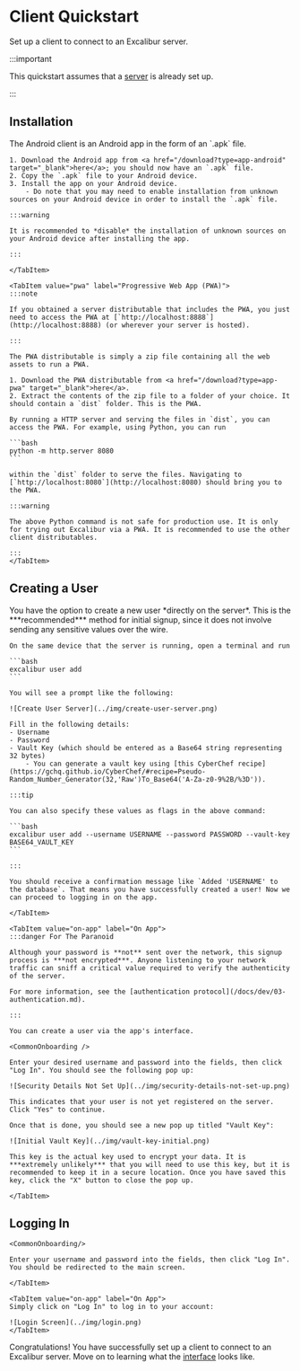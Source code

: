 
# Client Quickstart

Set up a client to connect to an Excalibur server.

:::important

This quickstart assumes that a [server](../01-server.mdx) is already set up.

:::

## Installation

<Tabs groupId="platform">
    <TabItem value="android" label="Android" default>
    The Android client is an Android app in the form of an `.apk` file.

    1. Download the Android app from <a href="/download?type=app-android" target="_blank">here</a>; you should now have an `.apk` file.
    2. Copy the `.apk` file to your Android device.
    3. Install the app on your Android device.
        - Do note that you may need to enable installation from unknown sources on your Android device in order to install the `.apk` file.

    :::warning

    It is recommended to *disable* the installation of unknown sources on your Android device after installing the app.
    
    :::

    </TabItem>

    <TabItem value="pwa" label="Progressive Web App (PWA)">
    :::note
    
    If you obtained a server distributable that includes the PWA, you just need to access the PWA at [`http://localhost:8888`](http://localhost:8888) (or wherever your server is hosted).

    :::
    
    The PWA distributable is simply a zip file containing all the web assets to run a PWA.

    1. Download the PWA distributable from <a href="/download?type=app-pwa" target="_blank">here</a>.
    2. Extract the contents of the zip file to a folder of your choice. It should contain a `dist` folder. This is the PWA.

    By running a HTTP server and serving the files in `dist`, you can access the PWA. For example, using Python, you can run

    ```bash
    python -m http.server 8080
    ```

    within the `dist` folder to serve the files. Navigating to [`http://localhost:8080`](http://localhost:8080) should bring you to the PWA.

    :::warning

    The above Python command is not safe for production use. It is only for trying out Excalibur via a PWA. It is recommended to use the other client distributables.

    :::
    </TabItem>
</Tabs>

## Creating a User

<Tabs groupId="user-creation-method">
    <TabItem value="on-server" label="On Server" default>
    You have the option to create a new user *directly on the server*. This is the ***recommended*** method for initial signup, since it does not involve sending any sensitive values over the wire.

    On the same device that the server is running, open a terminal and run

    ```bash
    excalibur user add
    ```

    You will see a prompt like the following:
    
    ![Create User Server](../img/create-user-server.png)
    
    Fill in the following details:
    - Username
    - Password
    - Vault Key (which should be entered as a Base64 string representing 32 bytes)
        - You can generate a vault key using [this CyberChef recipe](https://gchq.github.io/CyberChef/#recipe=Pseudo-Random_Number_Generator(32,'Raw')To_Base64('A-Za-z0-9%2B/%3D')).

    :::tip

    You can also specify these values as flags in the above command:

    ```bash
    excalibur user add --username USERNAME --password PASSWORD --vault-key BASE64_VAULT_KEY
    ```

    :::

    You should receive a confirmation message like `Added 'USERNAME' to the database`. That means you have successfully created a user! Now we can proceed to logging in on the app.

    </TabItem>
    
    <TabItem value="on-app" label="On App">
    :::danger For The Paranoid

    Although your password is **not** sent over the network, this signup process is ***not encrypted***. Anyone listening to your network traffic can sniff a critical value required to verify the authenticity of the server.

    For more information, see the [authentication protocol](/docs/dev/03-authentication.md).

    :::

    You can create a user via the app's interface.

    <CommonOnboarding />

    Enter your desired username and password into the fields, then click "Log In". You should see the following pop up:

    ![Security Details Not Set Up](../img/security-details-not-set-up.png)

    This indicates that your user is not yet registered on the server. Click "Yes" to continue.

    Once that is done, you should see a new pop up titled "Vault Key":

    ![Initial Vault Key](../img/vault-key-initial.png)

    This key is the actual key used to encrypt your data. It is ***extremely unlikely*** that you will need to use this key, but it is recommended to keep it in a secure location. Once you have saved this key, click the "X" button to close the pop up.

    </TabItem>
</Tabs>

## Logging In

<Tabs groupId="user-creation-method">
    <TabItem value="on-server" label="On Server" default>

    <CommonOnboarding/>

    Enter your username and password into the fields, then click "Log In". You should be redirected to the main screen.

    </TabItem>
    
    <TabItem value="on-app" label="On App">
    Simply click on "Log In" to log in to your account:

    ![Login Screen](../img/login.png)
    </TabItem>
</Tabs>

Congratulations! You have successfully set up a client to connect to an Excalibur server. Move on to learning what the [interface](../../interface.md) looks like.
